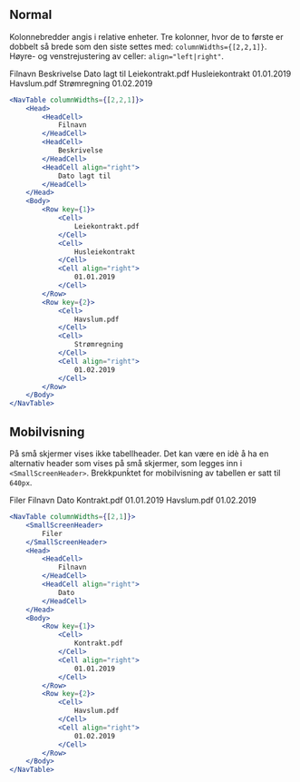 
## Normal

Kolonnebredder angis i relative enheter. Tre kolonner, hvor de to første er dobbelt så brede som den siste
settes med: `columnWidths={[2,2,1]}`. Høyre- og venstrejustering av celler: `align="left|right"`.

<Example>
    <NavTable columnWidths={[2,2,1]}>
        <Head>
            <HeadCell>
                Filnavn
            </HeadCell>
            <HeadCell>
                Beskrivelse
            </HeadCell>
            <HeadCell align="right">
                Dato lagt til
            </HeadCell>
        </Head>
        <Body>
            <Row key={1}>
                <Cell>
                    Leiekontrakt.pdf
                </Cell>
                <Cell>
                    Husleiekontrakt
                </Cell>
                <Cell align="right">
                    01.01.2019
                </Cell>
            </Row>
            <Row key={2}>
                <Cell>
                    Havslum.pdf
                </Cell>
                <Cell>
                    Strømregning
                </Cell>
                <Cell align="right">
                    01.02.2019
                </Cell>
            </Row>
        </Body>
    </NavTable>
</Example>

```jsx
<NavTable columnWidths={[2,2,1]}>
    <Head>
        <HeadCell>
            Filnavn
        </HeadCell>
        <HeadCell>
            Beskrivelse
        </HeadCell>
        <HeadCell align="right">
            Dato lagt til
        </HeadCell>
    </Head>
    <Body>
        <Row key={1}>
            <Cell>
                Leiekontrakt.pdf
            </Cell>
            <Cell>
                Husleiekontrakt
            </Cell>
            <Cell align="right">
                01.01.2019
            </Cell>
        </Row>
        <Row key={2}>
            <Cell>
                Havslum.pdf
            </Cell>
            <Cell>
                Strømregning
            </Cell>
            <Cell align="right">
                01.02.2019
            </Cell>
        </Row>
    </Body>
</NavTable>
```

## Mobilvisning

På små skjermer vises ikke tabellheader. Det kan være en idè å ha en alternativ header som vises på små skjermer, som
legges inn i `<SmallScreenHeader>`. Brekkpunḱtet for mobilvisning av tabellen er satt til `640px`.

<NavTable columnWidths={[2,1]}>
    <SmallScreenHeader>
        Filer
    </SmallScreenHeader>
    <Head>
        <HeadCell>
            Filnavn
        </HeadCell>
        <HeadCell align="right">
            Dato
        </HeadCell>
    </Head>
    <Body>
        <Row key={1}>
            <Cell>
                Kontrakt.pdf
            </Cell>
            <Cell align="right">
                01.01.2019
            </Cell>
        </Row>
        <Row key={2}>
            <Cell>
                Havslum.pdf
            </Cell>
            <Cell align="right">
                01.02.2019
            </Cell>
        </Row>
    </Body>
</NavTable>

```jsx
<NavTable columnWidths={[2,1]}>
    <SmallScreenHeader>
        Filer
    </SmallScreenHeader>
    <Head>
        <HeadCell>
            Filnavn
        </HeadCell>
        <HeadCell align="right">
            Dato
        </HeadCell>
    </Head>
    <Body>
        <Row key={1}>
            <Cell>
                Kontrakt.pdf
            </Cell>
            <Cell align="right">
                01.01.2019
            </Cell>
        </Row>
        <Row key={2}>
            <Cell>
                Havslum.pdf
            </Cell>
            <Cell align="right">
                01.02.2019
            </Cell>
        </Row>
    </Body>
</NavTable>
```
